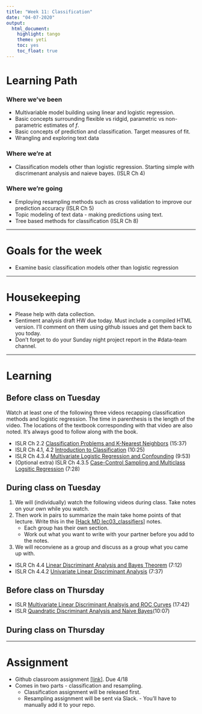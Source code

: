 ```yaml
---
title: "Week 11: Classification"
date: "04-07-2020"
output:   
  html_document: 
    highlight: tango
    theme: yeti
    toc: yes
    toc_float: true
---
```


# Learning Path

### Where we've been

* Multivariable model building using linear and logistic regression. 
* Basic concepts surrounding flexible vs ridgid, parametric vs non-parametric estimates of $f$. 
* Basic concepts of prediction and classification. Target measures of fit. 
* Wrangling and exploring text data

### Where we're at

* Classification models other than logistic regression. Starting simple with discrimenant analysis and naieve bayes. (ISLR Ch 4)

### Where we're going

* Employing resampling methods such as cross validation to improve our prediction accuracy (ISLR Ch 5)
* Topic modeling of text data - making predictions using text. 
* Tree based methods for classification (ISLR Ch 8)


----

# Goals for the week

* Examine basic classification models other than logistic regression 

----

# Housekeeping 

* Please help with data collection. 
* Sentiment analysis draft HW due today. Must include a compiled HTML version. I'll comment on them using github issues and get them back to you today. 
* Don't forget to do your Sunday night project report in the #data-team channel. 

----

# Learning

## Before class on Tuesday
Watch at least one of the following three videos recapping classification methods and logistic regression. The time in parenthesis is the length of the video. The locations of the textbook corresponding with that video are also noted. It's always good to follow along with the book. 

* ISLR Ch 2.2 [Classification Problems and K-Nearest Neighbors](https://www.youtube.com/watch?v=RfrGiG1Hm3M) (15:37)
* ISLR Ch 4.1, 4.2 [Introduction to Classification](https://www.youtube.com/watch?v=RfrGiG1Hm3M) (10:25)
* ISLR Ch 4.3.4 [Multivariate Logistic Regression and Confounding](https://www.youtube.com/watch?v=MpX8rVv_u4E) (9:53)
* (Optional extra) ISLR Ch 4.3.5 [Case-Control Sampling and Multiclass Logsitic Regression](https://www.youtube.com/watch?v=GavRXXEHGqU) (7:28)

## During class on Tuesday

1. We will (individually) watch the following videos during class. Take notes on your own while you watch. 
2. Then work in pairs to summarize the main take home points of that lecture. Write this in the [[Hack MD lec03_classifiers]]() notes.
    - Each group has their own section. 
    - Work out what you want to write with your partner before you add to the notes. 
3. We will reconviene as a group and discuss as a group what you came up with. 

* ISLR Ch 4.4 [Linear Discriminant Analysis and Bayes Theorem](https://www.youtube.com/watch?v=RfrGiG1Hm3M) (7:12)
* ISLR Ch 4.4.2 [Univariate Linear Discriminant Analysis](https://www.youtube.com/watch?v=QG0pVJXT6EU) (7:37)



## Before class on Thursday
* ISLR [Multivariate Linear Discriminant Analsyis and ROC Curves](https://www.youtube.com/watch?v=X4VDZDp2vqw) (17:42)
* ISLR [Quandratic Discriminant Analysis and Naive Bayes](https://www.youtube.com/watch?v=6FiNGTYAOAA)(10:07)


## During class on Thursday


----

# Assignment

* Github classroom assignment [[link]](). Due 4/18
* Comes in two parts - classification and resampling. 
    - Classification assignment will be released first. 
    - Resampling assignment will be sent via Slack. - You'll have to manually add it to your repo. 
    
    
    
